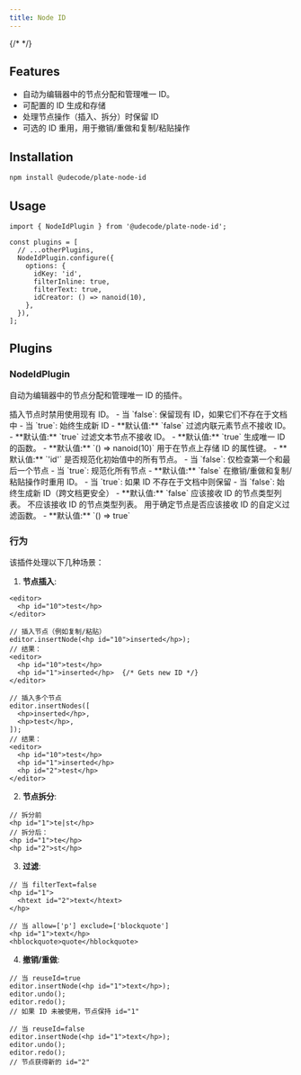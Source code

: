 ```yaml
---
title: Node ID
---
```


{/* <ComponentPreview name="playground-demo" id="node-id" /> */}

<PackageInfo>

## Features

- 自动为编辑器中的节点分配和管理唯一 ID。
- 可配置的 ID 生成和存储
- 处理节点操作（插入、拆分）时保留 ID
- 可选的 ID 重用，用于撤销/重做和复制/粘贴操作

</PackageInfo>

## Installation

```bash
npm install @udecode/plate-node-id
```

## Usage

```tsx
import { NodeIdPlugin } from '@udecode/plate-node-id';
```

```tsx
const plugins = [
  // ...otherPlugins,
  NodeIdPlugin.configure({
    options: {
      idKey: 'id',
      filterInline: true,
      filterText: true,
      idCreator: () => nanoid(10),
    },
  }),
];
```

## Plugins

### NodeIdPlugin

自动为编辑器中的节点分配和管理唯一 ID 的插件。

<APIOptions>
<APIItem name="disableInsertOverrides" type="boolean" optional>
  插入节点时禁用使用现有 ID。
  - 当 `false`: 保留现有 ID，如果它们不存在于文档中
  - 当 `true`: 始终生成新 ID
  - **默认值:** `false`
</APIItem>

<APIItem name="filterInline" type="boolean" optional>
  过滤内联元素节点不接收 ID。
  - **默认值:** `true`
</APIItem>

<APIItem name="filterText" type="boolean" optional>
  过滤文本节点不接收 ID。
  - **默认值:** `true`
</APIItem>

<APIItem name="idCreator" type="() => any" optional>
  生成唯一 ID 的函数。
  - **默认值:** `() => nanoid(10)`
</APIItem>

<APIItem name="idKey" type="string" optional>
  用于在节点上存储 ID 的属性键。
  - **默认值:** `'id'`
</APIItem>

<APIItem name="normalizeInitialValue" type="boolean" optional>
  是否规范化初始值中的所有节点。
  - 当 `false`: 仅检查第一个和最后一个节点
  - 当 `true`: 规范化所有节点
  - **默认值:** `false`
</APIItem>

<APIItem name="reuseId" type="boolean" optional>
  在撤销/重做和复制/粘贴操作时重用 ID。
  - 当 `true`: 如果 ID 不存在于文档中则保留
  - 当 `false`: 始终生成新 ID（跨文档更安全）
  - **默认值:** `false`
</APIItem>

<APIItem name="allow" type="string[]" optional>
  应该接收 ID 的节点类型列表。
</APIItem>

<APIItem name="exclude" type="string[]" optional>
  不应该接收 ID 的节点类型列表。
</APIItem>

<APIItem name="filter" type="(node: NodeEntry) => boolean" optional>
  用于确定节点是否应该接收 ID 的自定义过滤函数。
  - **默认值:** `() => true`
</APIItem>
</APIOptions>

### 行为

该插件处理以下几种场景：

1. **节点插入**:
```tsx
<editor>
  <hp id="10">test</hp>
</editor>

// 插入节点（例如复制/粘贴）
editor.insertNode(<hp id="10">inserted</hp>);
// 结果：
<editor>
  <hp id="10">test</hp>
  <hp id="1">inserted</hp>  {/* Gets new ID */}
</editor>

// 插入多个节点
editor.insertNodes([
  <hp>inserted</hp>,
  <hp>test</hp>,
]);
// 结果：
<editor>
  <hp id="10">test</hp>
  <hp id="1">inserted</hp>  
  <hp id="2">test</hp>      
</editor>
```

2. **节点拆分**:
```tsx
// 拆分前
<hp id="1">te|st</hp>
// 拆分后：
<hp id="1">te</hp>
<hp id="2">st</hp>
```

3. **过滤**:
```tsx
// 当 filterText=false
<hp id="1">
  <htext id="2">text</htext>
</hp>

// 当 allow=['p'] exclude=['blockquote']
<hp id="1">text</hp>
<hblockquote>quote</hblockquote>
```

4. **撤销/重做**:
```tsx
// 当 reuseId=true
editor.insertNode(<hp id="1">text</hp>);
editor.undo();
editor.redo();
// 如果 ID 未被使用，节点保持 id="1"

// 当 reuseId=false
editor.insertNode(<hp id="1">text</hp>);
editor.undo();
editor.redo();
// 节点获得新的 id="2"
```